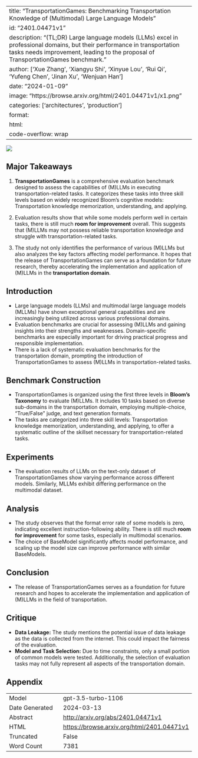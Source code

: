 
---
title: "TransportationGames: Benchmarking Transportation Knowledge of (Multimodal) Large Language Models"
id: "2401.04471v1"
description: "(TL;DR) Large language models (LLMs) excel in professional domains, but their performance in transportation tasks needs improvement, leading to the proposal of TransportationGames benchmark."
author: ['Xue Zhang', 'Xiangyu Shi', 'Xinyue Lou', 'Rui Qi', 'Yufeng Chen', 'Jinan Xu', 'Wenjuan Han']
date: "2024-01-09"
image: "https://browse.arxiv.org/html/2401.04471v1/x1.png"
categories: ['architectures', 'production']
format:
  html:
    code-overflow: wrap
---

![](https://browse.arxiv.org/html/2401.04471v1/x1.png)

## Major Takeaways

1. **TransportationGames** is a comprehensive evaluation benchmark designed to assess the capabilities of (M)LLMs in executing transportation-related tasks. It categorizes these tasks into three skill levels based on widely recognized Bloom’s cognitive models: Transportation knowledge memorization, understanding, and applying.

2. Evaluation results show that while some models perform well in certain tasks, there is still much **room for improvement** overall. This suggests that (M)LLMs may not possess reliable transportation knowledge and struggle with transportation-related tasks.

3. The study not only identifies the performance of various (M)LLMs but also analyzes the key factors affecting model performance. It hopes that the release of TransportationGames can serve as a foundation for future research, thereby accelerating the implementation and application of (M)LLMs in the **transportation domain**.

## Introduction

- Large language models (LLMs) and multimodal large language models (MLLMs) have shown exceptional general capabilities and are increasingly being utilized across various professional domains.
- Evaluation benchmarks are crucial for assessing (M)LLMs and gaining insights into their strengths and weaknesses. Domain-specific benchmarks are especially important for driving practical progress and responsible implementation.
- There is a lack of systematic evaluation benchmarks for the transportation domain, prompting the introduction of TransportationGames to assess (M)LLMs in transportation-related tasks.

## Benchmark Construction

- TransportationGames is organized using the first three levels in **Bloom’s Taxonomy** to evaluate (M)LLMs. It includes 10 tasks based on diverse sub-domains in the transportation domain, employing multiple-choice, "True/False" judge, and text generation formats.
- The tasks are categorized into three skill levels: Transportation knowledge memorization, understanding, and applying, to offer a systematic outline of the skillset necessary for transportation-related tasks.

## Experiments

- The evaluation results of LLMs on the text-only dataset of TransportationGames show varying performance across different models. Similarly, MLLMs exhibit differing performance on the multimodal dataset. 

## Analysis

- The study observes that the format error rate of some models is zero, indicating excellent instruction-following ability. There is still much **room for improvement** for some tasks, especially in multimodal scenarios.
- The choice of BaseModel significantly affects model performance, and scaling up the model size can improve performance with similar BaseModels.

## Conclusion

- The release of TransportationGames serves as a foundation for future research and hopes to accelerate the implementation and application of (M)LLMs in the field of transportation.

## Critique

- **Data Leakage:** The study mentions the potential issue of data leakage as the data is collected from the internet. This could impact the fairness of the evaluation.
- **Model and Task Selection:** Due to time constraints, only a small portion of common models were tested. Additionally, the selection of evaluation tasks may not fully represent all aspects of the transportation domain.

## Appendix

|          |          |
|----------|----------|
| Model     | gpt-3.5-turbo-1106       |
| Date Generated     | 2024-03-13       |
| Abstract | [http://arxiv.org/abs/2401.04471v1](http://arxiv.org/abs/2401.04471v1)        |
| HTML     | [https://browse.arxiv.org/html/2401.04471v1](https://browse.arxiv.org/html/2401.04471v1)       |
| Truncated       | False       |
| Word Count       | 7381       |